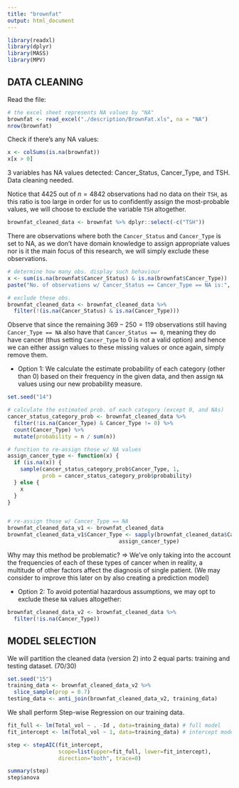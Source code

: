 ```yaml
---
title: "brownfat"
output: html_document
---
```


```r
library(readxl)
library(dplyr)
library(MASS)
library(MPV)
```

## DATA CLEANING

Read the file:

```r
# the excel sheet represents NA values by "NA"
brownfat <- read_excel("./description/BrownFat.xls", na = "NA")
nrow(brownfat)
```

Check if there's any NA values:

```r
x <- colSums(is.na(brownfat)) 
x[x > 0]
```

3 variables has NA values detected: Cancer_Status, Cancer_Type, and TSH. Data cleaning needed.

Notice that $4425$ out of $n=4842$ observations had no data on their `TSH`, as this ratio is too large in order for us to confidently assign the most-probable values, we will choose to exclude the variable `TSH` altogether.

```r
brownfat_cleaned_data <- brownfat %>% dplyr::select(-c("TSH"))
```

There are observations where both the `Cancer_Status` and `Cancer_Type` is set to NA, as we don't have domain knowledge to assign appropriate values nor is it the main focus of this research, we will simply exclude these observations.

```r
# determine how many obs. display such behaviour
x <- sum(is.na(brownfat$Cancer_Status) & is.na(brownfat$Cancer_Type))
paste("No. of observations w/ Cancer_Status == Cancer_Type == NA is:", x)

# exclude these obs.
brownfat_cleaned_data <- brownfat_cleaned_data %>% 
  filter(!(is.na(Cancer_Status) & is.na(Cancer_Type)))
```

Observe that since the remaining $369  - 250 = 119$ observations still having `Cancer_Type == NA` also have that `Cancer_Status == 0`, meaning they do have cancer (thus setting `Cancer_Type` to $0$ is not a valid option) and hence we can either assign values to these missing values or once again, simply remove them.

-   Option 1: We calculate the estimate probability of each category (other than $0$) based on their frequency in the given data, and then assign `NA` values using our new probability measure.

```r
set.seed("14")

# calculate the estimated prob. of each category (except 0, and NAs)
cancer_status_category_prob <- brownfat_cleaned_data %>%
  filter(!is.na(Cancer_Type) & Cancer_Type != 0) %>%
  count(Cancer_Type) %>% 
  mutate(probability = n / sum(n))

# function to re-assign those w/ NA values
assign_cancer_type <- function(x) {
  if (is.na(x)) {
    sample(cancer_status_category_prob$Cancer_Type, 1, 
           prob = cancer_status_category_prob$probability)
  } else {
    x
  }
}


# re-assign those w/ Cancer_Type == NA
brownfat_cleaned_data_v1 <- brownfat_cleaned_data
brownfat_cleaned_data_v1$Cancer_Type <- sapply(brownfat_cleaned_data$Cancer_Type,
                                   assign_cancer_type)
```

Why may this method be problematic? =\> We've only taking into the account the frequencies of each of these types of cancer when in reality, a multitude of other factors affect the diagnosis of single patient. (We may consider to improve this later on by also creating a prediction model)

-   Option 2: To avoid potential hazardous assumptions, we may opt to exclude these `NA` values altogether:

```r
brownfat_cleaned_data_v2 <- brownfat_cleaned_data %>%
  filter(!is.na(Cancer_Type))
```

## MODEL SELECTION

We will partition the cleaned data (version 2) into 2 equal parts: training and testing dataset. (70/30)

```r
set.seed("15")
training_data <- brownfat_cleaned_data_v2 %>%
  slice_sample(prop = 0.7)
testing_data <- anti_join(brownfat_cleaned_data_v2, training_data)
```

We shall perform Step-wise Regression on our training data.

```r
fit_full <- lm(Total_vol ~ . -Id , data=training_data) # full model
fit_intercept <- lm(Total_vol ~ 1, data=training_data) # intercept model

step <- stepAIC(fit_intercept, 
                scope=list(upper=fit_full, lower=fit_intercept),
                direction="both", trace=0)
```

```r
summary(step)
step$anova
```
